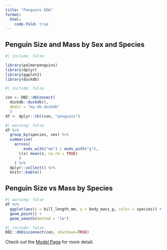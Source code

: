```yaml
---
title: "Penguins EDA"
format:
  html:
    code-fold: true
---
```


## Penguin Size and Mass by Sex and Species


```r
#| include: false

library(palmerpenguins)
library(dplyr)
library(ggplot2)
library(duckdb)
```

```r
#| include: false

con <- DBI::dbConnect(
  duckdb::duckdb(), 
  dbdir = "my-db.duckdb"
  )
df <- dplyr::tbl(con, "penguins")
```


```r
#| warning: false
df %>%
  group_by(species, sex) %>%
  summarise(
    across(
        ends_with("mm") | ends_with("g"),
      \(x) mean(x, na.rm = TRUE)
      )
    ) %>%
  dplyr::collect() %>%
  knitr::kable()
```

## Penguin Size vs Mass by Species


```r
#| warning: false
df %>%
  ggplot(aes(x = bill_length_mm, y = body_mass_g, color = species)) +
  geom_point() + 
  geom_smooth(method = "lm")
```


```r
#| include: false
DBI::dbDisconnect(con, shutdown=TRUE)
```

Check out the [Model Page](model.qmd) for more detail.